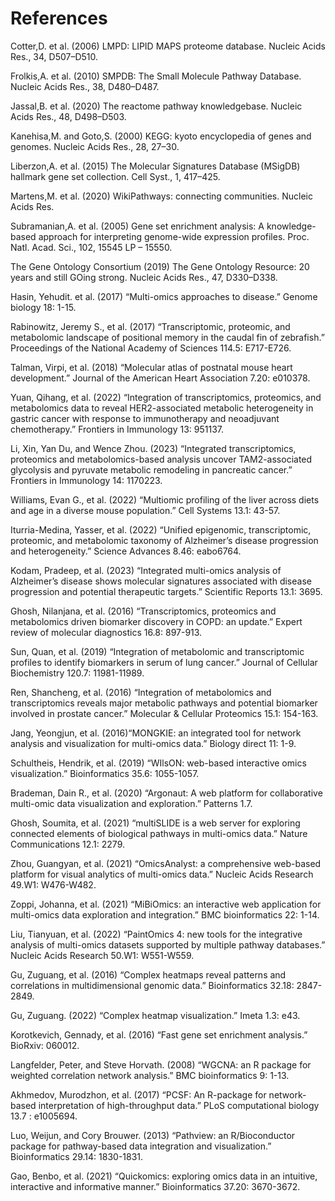 # References

Cotter,D. et al. (2006) LMPD: LIPID MAPS proteome database. Nucleic Acids Res., 34, D507–D510.

Frolkis,A. et al. (2010) SMPDB: The Small Molecule Pathway Database. Nucleic Acids Res., 38, D480–D487.

Jassal,B. et al. (2020) The reactome pathway knowledgebase. Nucleic Acids Res., 48, D498–D503.

Kanehisa,M. and Goto,S. (2000) KEGG: kyoto encyclopedia of genes and genomes. Nucleic Acids Res., 28, 27–30.

Liberzon,A. et al. (2015) The Molecular Signatures Database (MSigDB) hallmark gene set collection. Cell Syst., 1, 417–425.

Martens,M. et al. (2020) WikiPathways: connecting communities. Nucleic Acids Res.

Subramanian,A. et al. (2005) Gene set enrichment analysis: A knowledge-based approach for interpreting genome-wide expression profiles. Proc. Natl. Acad. Sci., 102, 15545 LP – 15550.

The Gene Ontology Consortium (2019) The Gene Ontology Resource: 20 years and still GOing strong. Nucleic Acids Res., 47, D330–D338.

Hasin, Yehudit. et al. (2017) "Multi-omics approaches to disease." Genome biology 18: 1-15.

Rabinowitz, Jeremy S., et al. (2017) "Transcriptomic, proteomic, and metabolomic landscape of positional memory in the caudal fin of zebrafish." Proceedings of the National Academy of Sciences 114.5: E717-E726.

Talman, Virpi, et al. (2018) "Molecular atlas of postnatal mouse heart development." Journal of the American Heart Association 7.20: e010378.

Yuan, Qihang, et al. (2022) "Integration of transcriptomics, proteomics, and metabolomics data to reveal HER2-associated metabolic heterogeneity in gastric cancer with response to immunotherapy and neoadjuvant chemotherapy." Frontiers in Immunology 13: 951137.

Li, Xin, Yan Du, and Wence Zhou. (2023) "Integrated transcriptomics, proteomics and metabolomics-based analysis uncover TAM2-associated glycolysis and pyruvate metabolic remodeling in pancreatic cancer." Frontiers in Immunology 14: 1170223.

Williams, Evan G., et al. (2022) "Multiomic profiling of the liver across diets and age in a diverse mouse population." Cell Systems 13.1: 43-57.

Iturria-Medina, Yasser, et al. (2022) "Unified epigenomic, transcriptomic, proteomic, and metabolomic taxonomy of Alzheimer’s disease progression and heterogeneity." Science Advances 8.46: eabo6764.

Kodam, Pradeep, et al. (2023) "Integrated multi-omics analysis of Alzheimer’s disease shows molecular signatures associated with disease progression and potential therapeutic targets." Scientific Reports 13.1: 3695.

Ghosh, Nilanjana, et al. (2016) "Transcriptomics, proteomics and metabolomics driven biomarker discovery in COPD: an update." Expert review of molecular diagnostics 16.8: 897-913.

Sun, Quan, et al. (2019) "Integration of metabolomic and transcriptomic profiles to identify biomarkers in serum of lung cancer." Journal of Cellular Biochemistry 120.7: 11981-11989.

Ren, Shancheng, et al. (2016) "Integration of metabolomics and transcriptomics reveals major metabolic pathways and potential biomarker involved in prostate cancer." Molecular & Cellular Proteomics 15.1: 154-163.

Jang, Yeongjun, et al. (2016)"MONGKIE: an integrated tool for network analysis and visualization for multi-omics data." Biology direct 11: 1-9.

Schultheis, Hendrik, et al. (2019) "WIlsON: web-based interactive omics visualization." Bioinformatics 35.6: 1055-1057.

Brademan, Dain R., et al. (2020) "Argonaut: A web platform for collaborative multi-omic data visualization and exploration." Patterns 1.7.

Ghosh, Soumita, et al. (2021) "multiSLIDE is a web server for exploring connected elements of biological pathways in multi-omics data." Nature Communications 12.1: 2279.

Zhou, Guangyan, et al. (2021) "OmicsAnalyst: a comprehensive web-based platform for visual analytics of multi-omics data." Nucleic Acids Research 49.W1: W476-W482.

Zoppi, Johanna, et al. (2021) "MiBiOmics: an interactive web application for multi-omics data exploration and integration." BMC bioinformatics 22: 1-14.

Liu, Tianyuan, et al. (2022) "PaintOmics 4: new tools for the integrative analysis of multi-omics datasets supported by multiple pathway databases." Nucleic Acids Research 50.W1: W551-W559.

Gu, Zuguang, et al. (2016) "Complex heatmaps reveal patterns and correlations in multidimensional genomic data." Bioinformatics 32.18: 2847-2849.

Gu, Zuguang. (2022) "Complex heatmap visualization." Imeta 1.3: e43.

Korotkevich, Gennady, et al. (2016) "Fast gene set enrichment analysis." BioRxiv: 060012.

Langfelder, Peter, and Steve Horvath. (2008) "WGCNA: an R package for weighted correlation network analysis." BMC bioinformatics 9: 1-13.

Akhmedov, Murodzhon, et al. (2017) "PCSF: An R-package for network-based interpretation of high-throughput data." PLoS computational biology 13.7 : e1005694.

Luo, Weijun, and Cory Brouwer. (2013) "Pathview: an R/Bioconductor package for pathway-based data integration and visualization." Bioinformatics 29.14: 1830-1831.

Gao, Benbo, et al. (2021) "Quickomics: exploring omics data in an intuitive, interactive and informative manner." Bioinformatics 37.20: 3670-3672.
